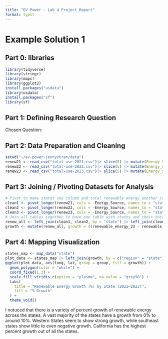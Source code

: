 ```yaml
---
title: "EV Power - Lab 4 Project Report"
format: typst
---
```


# Example Solution 1

## **Part 0: libraries**

```r
library(tidyverse)
library(stringr)
library(maps)
library(ggplot2)
install.packages("usdata")
library(usdata)
install.packages("sf")
library(sf)
```

## **Part 1:** **Defining Research Question**

Chosen Question:

## **Part 2: Data Preparation and Cleaning**

```r
setwd("~/ev-power-jennyvtran/data")
renew21 <- read_csv("total-use-2021.csv")|> slice(5) |> mutate(Energy_Source = str_remove(Energy_Source, "_energy"))
renew22 <- read_csv("total-use-2022.csv")|> slice(5) |> mutate(Energy_Source = str_remove(Energy_Source, "s"))
renew23 <- read_csv("total-use-2023.csv")|> slice(5) |> mutate(Energy_Source = Energy_Source |> str_to_lower () |> str_replace_all(" ", "_") |> str_remove("-energy"))
```

## **Part 3: Joining / Pivoting Datasets for Analysis**

```r
# Pivot to make states one column and total renewable energy another column
clean1 <- pivot_longer(renew21, cols = -Energy_Source, names_to = "state", values_to = "renewable_energy_21") |> select(-Energy_Source)
clean2 <- pivot_longer(renew22, cols = -Energy_Source, names_to = "state", values_to = "renewable_energy_22") |> select(-Energy_Source)
clean3 <- pivot_longer(renew23, cols = -Energy_Source, names_to = "state", values_to = "renewable_energy_23") |> select(-Energy_Source)
# Join all tables together to have one table with states and their total renewable energy throughout years
renew_all <- left_join(clean1, clean2, by = "state") |> left_join(clean3, by = "state")
growth <- mutate(renew_all, growth = ((renewable_energy_23 - renewable_energy_21)/renewable_energy_21)*100) |> mutate(state = tolower(abbr2state(state)))
```

## **Part 4: Mapping Visualization**

```r
states_map <- map_data("state")
plot_data <- states_map |> left_join(growth, by = c("region" = "state"))
ggplot(plot_data, aes(long, lat, group = group, fill = growth)) +
  geom_polygon(color = "white") +
  coord_fixed(1.3) +
  scale_fill_viridis_c(option = "plasma", na.value = "grey90") +
  labs(
    title = "Renewable Energy Growth (%) by State (2021–2023)",
    fill = "% Growth"
  ) +
  theme_void()
```

I notuced that there is a variety of percent growth of renewable energy across the states. A vast majority of the states have a growth from 0% to around 10%. Western States seem to show strong growth, while southeast states show little to even negative growth. California has the highest percent growth out of all the states. 
